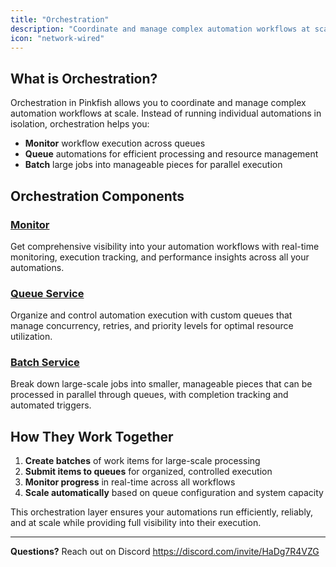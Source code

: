 ```yaml
---
title: "Orchestration"
description: "Coordinate and manage complex automation workflows at scale"
icon: "network-wired"
---
```


## What is Orchestration?

Orchestration in Pinkfish allows you to coordinate and manage complex automation workflows at scale. Instead of running individual automations in isolation, orchestration helps you:

- **Monitor** workflow execution across queues
- **Queue** automations for efficient processing and resource management
- **Batch** large jobs into manageable pieces for parallel execution

## Orchestration Components

### [Monitor](/essentials/monitor)

Get comprehensive visibility into your automation workflows with real-time monitoring, execution tracking, and performance insights across all your automations.

### [Queue Service](/essentials/queue)

Organize and control automation execution with custom queues that manage concurrency, retries, and priority levels for optimal resource utilization.

### [Batch Service](/essentials/batching)

Break down large-scale jobs into smaller, manageable pieces that can be processed in parallel through queues, with completion tracking and automated triggers.

## How They Work Together

1. **Create batches** of work items for large-scale processing
2. **Submit items to queues** for organized, controlled execution
3. **Monitor progress** in real-time across all workflows
4. **Scale automatically** based on queue configuration and system capacity

This orchestration layer ensures your automations run efficiently, reliably, and at scale while providing full visibility into their execution.

---

**Questions?** Reach out on Discord https://discord.com/invite/HaDg7R4VZG
